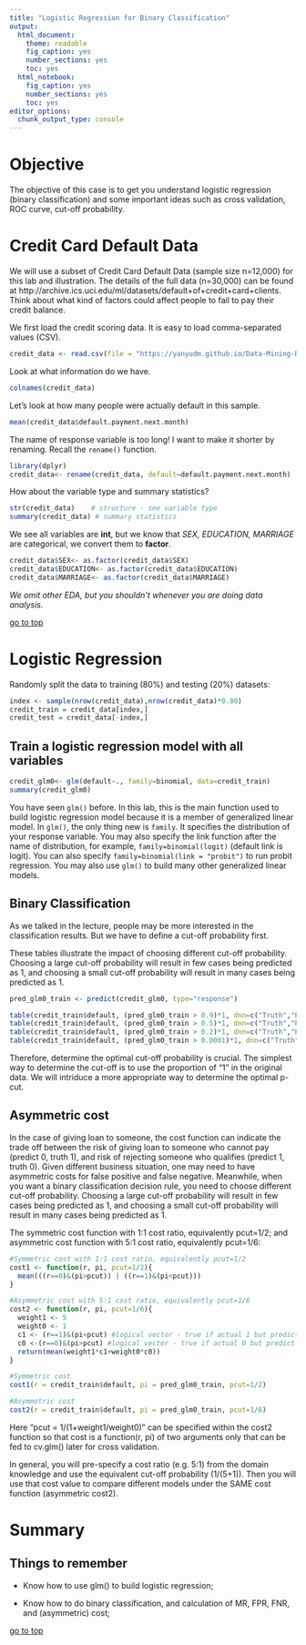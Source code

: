 ```yaml
---
title: "Logistic Regression for Binary Classification"
output: 
  html_document: 
    theme: readable
    fig_caption: yes
    number_sections: yes
    toc: yes
  html_notebook: 
    fig_caption: yes
    number_sections: yes
    toc: yes
editor_options: 
  chunk_output_type: console
---
```


# Objective

The objective of this case is to get you understand logistic regression (binary classification) and some important ideas such as cross validation, ROC curve, cut-off probability. 

# Credit Card Default Data

We will use a subset of Credit Card Default Data (sample size n=12,000) for this lab and illustration. The details of the full data (n=30,000) can be found at http://archive.ics.uci.edu/ml/datasets/default+of+credit+card+clients. 
Think about what kind of factors could affect people to fail to pay their credit balance.

We first load the credit scoring data. It is easy to load comma-separated values (CSV). 
```r
credit_data <- read.csv(file = "https://yanyudm.github.io/Data-Mining-R/lecture/data/credit_default.csv", header=T)
```

Look at what information do we have.
```r
colnames(credit_data)
```

Let's look at how many people were actually default in this sample.
```r
mean(credit_data$default.payment.next.month)
```

The name of response variable is too long! I want to make it shorter by renaming. Recall the `rename()` function.
```r
library(dplyr)
credit_data<- rename(credit_data, default=default.payment.next.month)
```

How about the variable type and summary statistics?
```r
str(credit_data)    # structure - see variable type
summary(credit_data) # summary statistics
```

We see all variables are **int**, but we know that *SEX, EDUCATION, MARRIAGE* are categorical, we convert them to **factor**.
```r
credit_data$SEX<- as.factor(credit_data$SEX)
credit_data$EDUCATION<- as.factor(credit_data$EDUCATION)
credit_data$MARRIAGE<- as.factor(credit_data$MARRIAGE)
```

*We omit other EDA, but you shouldn't whenever you are doing data analysis.*

[go to top](#header)


# Logistic Regression

Randomly split the data to training (80%) and testing (20%) datasets:
```r
index <- sample(nrow(credit_data),nrow(credit_data)*0.80)
credit_train = credit_data[index,]
credit_test = credit_data[-index,]
```

## Train a logistic regression model with all variables

```r
credit_glm0<- glm(default~., family=binomial, data=credit_train)
summary(credit_glm0)
```

You have seen `glm()` before. In this lab, this is the main function used to build logistic regression model because it is a member of generalized linear model. In `glm()`, the only thing new is `family`. It specifies the distribution of your response variable. You may also specify the link function after the name of distribution, for example, `family=binomial(logit)` (default link is logit). You can also specify `family=binomial(link = "probit")` to run probit regression. You may also use `glm()` to build many other generalized linear models.

## Binary Classification

As we talked in the lecture, people may be more interested in the classification results. But we have to define a cut-off probability first.

These tables illustrate the impact of choosing different cut-off probability. Choosing a large cut-off probability will result in few cases being predicted as 1, and choosing a small cut-off probability will result in many cases being predicted as 1.
```r
pred_glm0_train <- predict(credit_glm0, type="response")

table(credit_train$default, (pred_glm0_train > 0.9)*1, dnn=c("Truth","Predicted"))
table(credit_train$default, (pred_glm0_train > 0.5)*1, dnn=c("Truth","Predicted"))
table(credit_train$default, (pred_glm0_train > 0.2)*1, dnn=c("Truth","Predicted"))
table(credit_train$default, (pred_glm0_train > 0.0001)*1, dnn=c("Truth","Predicted"))
```

Therefore, determine the optimal cut-off probability is crucial. The simplest way to determine the cut-off is to use the proportion of "1" in the original data. We will intriduce a more appropriate way to determine the optimal p-cut.

## Asymmetric cost

In the case of giving loan to someone, the cost function can indicate the trade off between the risk of giving loan to someone who cannot pay (predict 0, truth 1), and risk of rejecting someone who qualifies (predict 1, truth 0). Given different business situation, one may need to have asymmetric costs for false positive and false negative. Meanwhile, when you want a binary classification decision rule, you need to choose different cut-off probability. Choosing a large cut-off probability will result in few cases being predicted as 1, and choosing a small cut-off probability will result in many cases being predicted as 1. 

The symmetric cost function with 1:1 cost ratio, equivalently pcut=1/2; and asymmetric cost function with 5:1 cost ratio, equivalently pcut=1/6:

```r
#Symmetric cost with 1:1 cost ratio, equivalently pcut=1/2
cost1 <- function(r, pi, pcut=1/2){
  mean(((r==0)&(pi>pcut)) | ((r==1)&(pi<pcut)))
}

#Asymmetric cost with 5:1 cost ratio, equivalently pcut=1/6
cost2 <- function(r, pi, pcut=1/6){
  weight1 <- 5
  weight0 <- 1
  c1 <- (r==1)&(pi<pcut) #logical vector - true if actual 1 but predict 0
  c0 <-(r==0)&(pi>pcut) #logical vector - true if actual 0 but predict 1
  return(mean(weight1*c1+weight0*c0))
}
```

```r
#Symmetric cost
cost1(r = credit_train$default, pi = pred_glm0_train, pcut=1/2)

#Asymmetric cost
cost2(r = credit_train$default, pi = pred_glm0_train, pcut=1/6)
```

Here "pcut = 1/(1+weight1/weight0)" can be specified within the cost2 function so that cost is a function(r, pi) of two arguments only that can be fed to cv.glm() later for cross validation. 

In general, you will pre-specify a cost ratio (e.g. 5:1) from the domain knowledge and use the equivalent cut-off probability (1/(5+1)). Then you will use that cost value to compare different models under the SAME cost function (asymmetric cost2). 



# Summary

## Things to remember

* Know how to use glm() to build logistic regression;

* Know how to do binary classification, and calculation of MR, FPR, FNR, and (asymmetric) cost;


[go to top](#header)

